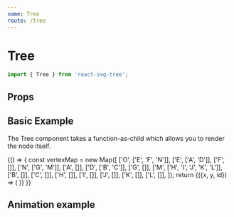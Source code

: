 ```yaml
---
name: Tree
route: /tree
---
```



# Tree 

```js
import { Tree } from 'react-svg-tree';
```

## Props

<PropsTable of={Tree} />

## Basic Example

The Tree component takes a function-as-child which allows you to render the node itself.

<Playground>
  {() => {
    const vertexMap = new Map([
      ['O', ['E', 'F', 'N']],
      ['E', ['A', 'D']],
      ['F', []],
      ['N', ['G', 'M']],
      ['A', []],
      ['D', ['B', 'C']],
      ['G', []],
      ['M', ['H', 'I', 'J', 'K', 'L']],
      ['B', []],
      ['C', []],
      ['H', []],
      ['I', []],
      ['J', []],
      ['K', []],
      ['L', []],
    ]);
    return <Tree
      width={200}
      height={75}
      rootId="O"
      nodeSize={5}
      vertices={vertexMap}
    >
      {({x, y, id}) => (
        <g>
          <circle
            cx={x}
            cy={y}
            r={5}
            fill="rgb(15, 98, 189)"
          />
          <TextLabel x={x} y={y} id={id} />
        </g>
      )}
    </Tree>
  }}
</Playground>

## Animation example

<TreeAnimation />